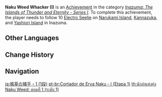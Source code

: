 {{Achievement Infobox
|title        = Naku Weed Whacker (I)
|id           = 80079
|order id     = 0080
|category     = Inazuma: The Islands of Thunder and Eternity - Series I
|description  = Follow 10 [[Electro Seelie]] on [[Narukami Island]], [[Kannazuka]], and [[Yashiori Island]] in [[Inazuma]].
|requirements = 
|primogems    = 5
|tracking     = Tracks the amount of Electro Seelie found.
|topic        = Seelie
|set          = Naku Weed Whacker (I)
|tier         = 1
|tiers_total  = 3
}}
'''Naku Weed Whacker (I)''' is an [[Achievement]] in the category ''[[Inazuma: The Islands of Thunder and Eternity - Series I]]''. To complete this achievement, the player needs to follow 10 [[Electro Seelie]] on [[Narukami Island]], [[Kannazuka]], and [[Yashiori Island]] in Inazuma.
<!--
==Trivia==

==Video Guides==
{{EVT
|video1   = 
|caption1 = 
}}
-->
==Other Languages==
{{Transclude|Naku Weed Whacker (I)|Other Languages}}

==Change History==
{{Change History|2.0}}
<!--
==References==
{{Reflist}}
-->
==Navigation==
{{Achievement Navbox}}

[[ja:鳴草の捕手・1 (1段)]]
[[pt-br:Cortador de Erva Naku - I (Etapa 1)]]
[[th:นักล่าแห่งทุ่ง Naku Weed: ตอนที่ 1 (ระดับ 1)]]